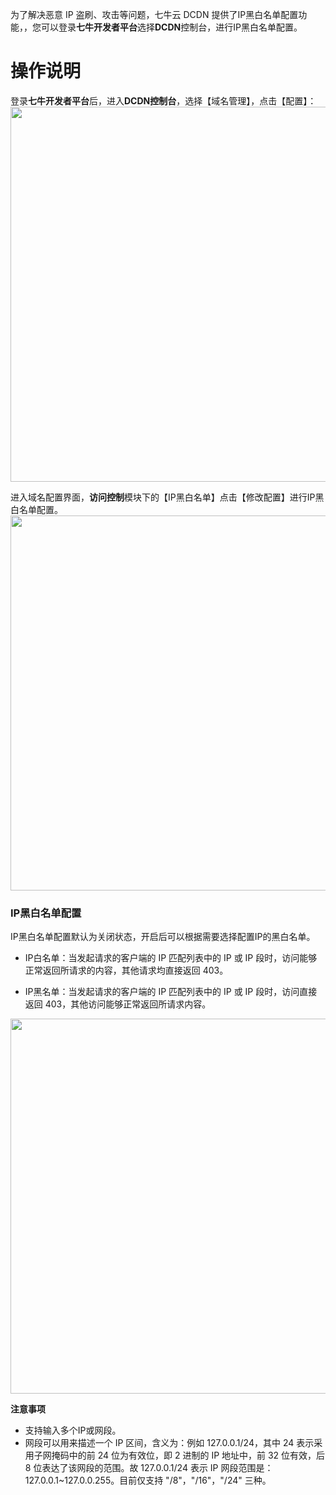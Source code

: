 为了解决恶意 IP 盗刷、攻击等问题，七牛云 DCDN 提供了IP黑白名单配置功能，，您可以登录**七牛开发者平台**选择**DCDN**控制台，进行IP黑白名单配置。
<br/>
# 操作说明
登录**七牛开发者平台**后，进入**DCDN控制台**，选择【域名管理】，点击【配置】：
<img src="https://dn-odum9helk.qbox.me/FkoWzzj8HeSDrTkiCnfY99AjqN7x" width=600></img>

进入域名配置界面，**访问控制**模块下的【IP黑白名单】点击【修改配置】进行IP黑白名单配置。
<img src="https://dn-odum9helk.qbox.me/FsE9G7Jn2mvrP_LGLDuyPUo5iz0z" width=600></img>
<br>
### IP黑白名单配置

IP黑白名单配置默认为关闭状态，开启后可以根据需要选择配置IP的黑白名单。

* IP白名单：当发起请求的客户端的 IP 匹配列表中的 IP 或 IP 段时，访问能够正常返回所请求的内容，其他请求均直接返回 403。

* IP黑名单：当发起请求的客户端的 IP 匹配列表中的 IP 或 IP 段时，访问直接返回 403，其他访问能够正常返回所请求内容。

<img src="https://dn-odum9helk.qbox.me/FvlkZ_xjPOkZ9Lo3u3s3a-31vfxc" width=600></img>

**注意事项**

- 支持输入多个IP或网段。
- 网段可以用来描述一个 IP 区间，含义为：例如 127.0.0.1/24，其中 24 表示采用子网掩码中的前 24 位为有效位，即 2 进制的 IP 地址中，前 32 位有效，后 8 位表达了该网段的范围。故 127.0.0.1/24 表示 IP 网段范围是：127.0.0.1~127.0.0.255。目前仅支持 "/8"，"/16"，"/24" 三种。